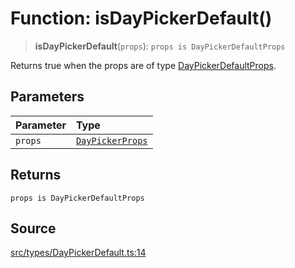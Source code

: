 # Function: isDayPickerDefault()

> **isDayPickerDefault**(`props`): `props is DayPickerDefaultProps`

Returns true when the props are of type [DayPickerDefaultProps](/api/latest/interfaces/DayPickerDefaultProps.mdx).

## Parameters

| Parameter | Type |
| :------ | :------ |
| `props` | [`DayPickerProps`](/api/latest/type-aliases/DayPickerProps.mdx) |

## Returns

`props is DayPickerDefaultProps`

## Source

[src/types/DayPickerDefault.ts:14](https://github.com/gpbl/react-day-picker/blob/86f49ff11/src/types/DayPickerDefault.ts#L14)
